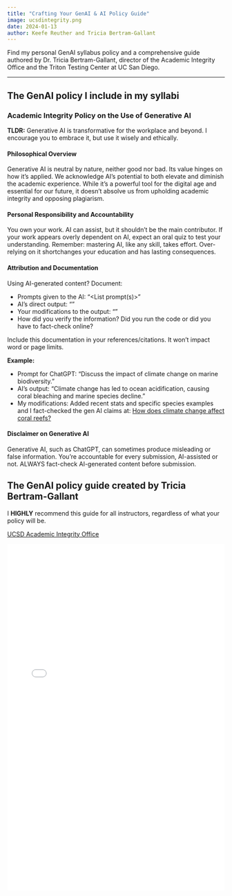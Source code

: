 ```yaml
---
title: "Crafting Your GenAI & AI Policy Guide"
image: ucsdintegrity.png
date: 2024-01-13
author: Keefe Reuther and Tricia Bertram-Gallant
---
```


Find my personal GenAI syllabus policy and a comprehensive guide authored by Dr. Tricia Bertram-Gallant, director of the Academic Integrity Office and the Triton Testing Center at UC San Diego.

------------------------------------------------------------------------
 
## The GenAI policy I include in my syllabi

### Academic Integrity Policy on the Use of Generative AI

**TLDR:** Generative AI is transformative for the workplace and beyond. I encourage you to embrace it, but use it wisely and ethically.

#### Philosophical Overview

Generative AI is neutral by nature, neither good nor bad. Its value hinges on how it's applied. We acknowledge AI's potential to both elevate and diminish the academic experience. While it's a powerful tool for the digital age and essential for our future, it doesn't absolve us from upholding academic integrity and opposing plagiarism.

#### Personal Responsibility and Accountability

You own your work. AI can assist, but it shouldn't be the main contributor. If your work appears overly dependent on AI, expect an oral quiz to test your understanding. Remember: mastering AI, like any skill, takes effort. Over-relying on it shortchanges your education and has lasting consequences.

#### Attribution and Documentation

Using AI-generated content? Document:

- Prompts given to the AI: "<List prompt(s)>"
- AI's direct output: "<Paste the output generated by the AI system>"
- Your modifications to the output: "<explain the actions taken>"
- How did you verify the information? Did you run the code or did you have to fact-check online?

Include this documentation in your references/citations. It won't impact word or page limits.

**Example:**

- Prompt for ChatGPT: "Discuss the impact of climate change on marine biodiversity."
- AI's output: "Climate change has led to ocean acidification, causing coral bleaching and marine species decline."
- My modifications: Added recent stats and specific species examples and I fact-checked the gen AI claims at: [How does climate change affect coral reefs?](https://oceanservice.noaa.gov/facts/coralreef-climate.html) 

#### Disclaimer on Generative AI

Generative AI, such as ChatGPT, can sometimes produce misleading or false information. You're accountable for every submission, AI-assisted or not. ALWAYS fact-check AI-generated content before submission.

## The GenAI policy guide created by Tricia Bertram-Gallant

I **HIGHLY** recommend this guide for all instructors, regardless of what your policy will be.

[UCSD Academic Integrity Office](https://academicintegrity.ucsd.edu/)

<embed src="Crafting Your  GenAI & AI Policy  Guide.pdf" type="application/pdf" iframe width="100%" height="800">